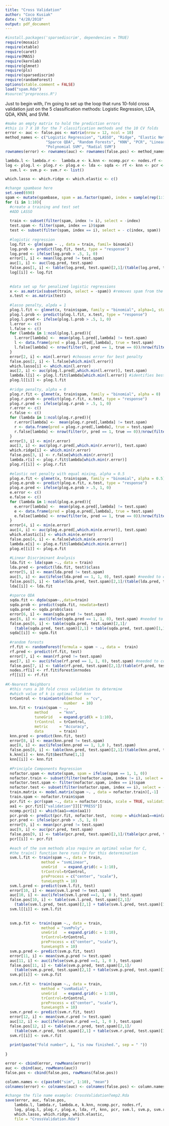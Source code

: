```yaml
---
title: "Cross Validation"
author: "Coco Kusiak"
date: "4/28/2018"
output: pdf_document
---
```


```r
#install.packages('sparsediscrim', dependencies = TRUE)
require(mosaic)
require(xtable)
require(caret)
require(MASS)
require(kernlab)
require(glmnet)
require(pls)
require(sparsediscrim)
require(randomForest)
options(xtable.comment = FALSE)
load("spam.Rda")
#source("preprocess.R")
```

Just to begin with, I'm going to set up the loop that runs 10-fold cross validation just on the 5 classification methods: Logistic Regression, LDA, QDA, KNN, and SVM.  


```r
#make an empty matrix to hold the prediction errors
#this is 7 X 10 for the 7 classification methods and the 10 CV folds
error <- auc <- false.pos <- matrix(nrow = 12, ncol = 10)
method_names <- c("Logistic Regression", "LASSO", "Ridge", "Elastic Net", "LDA", 
                  "Sparce QDA", "Random Forests", "KNN", "PCR", "Linear SVM", 
                  "Polynomial SVM", "Radial SVM")
rownames(error) <- rownames(auc) <- rownames(false.pos) <- method_names

lambda.l <- lambda.r <-  lambda.e <- k.knn <- ncomp.pcr <- nodes.rf <- c()
log <- plog.l <- plog.r <- plog.e <- lda <- sqda <- rf <- knn <- pcr <- 
  svm.l <- svm.p <- svm.r <- list()

which.lasso <- which.ridge <- which.elastic <- c()

#change spambase here
set.seed(690)
spam <- mutate(spambase, spam = as.factor(spam), index = sample(rep(1:10, each = 460)))
for (i in 1:10){
  #create a training and test set
  #ADD LASSO
  
  train <- subset(filter(spam, index != i), select = -index)
  test.spam <- filter(spam, index == i)$spam
  test <- subset(filter(spam, index == i), select = - c(index, spam))
  
  #logistic regression
  log.fit <- glm(spam ~ ., data = train, famil= binomial)
  log.prob <- predict(log.fit, test, type = "response")
  log.pred <- ifelse(log.prob > .5, 1, 0)
  error[1, i] <- mean(log.pred != test.spam)
  auc[1, i] <- auc(log.pred, test.spam)
  false.pos[1, i] <- table(log.pred, test.spam)[2,1]/(table(log.pred, test.spam)[2,1] + table(log.pred, test.spam)[1,1])
  log[[i]] <- log.fit
  
  
  #data set up for penalized logistic regressions
  x <- as.matrix(subset(train, select = -spam)) #removes spam from the dataframe
  x.test <- as.matrix(test)
  
  #lasso penalty, alpda = 1
  plog.l.fit <- glmnet(x, train$spam, family = "binomial", alpha=1, standardize = TRUE)
  plog.l.prob <- predict(plog.l.fit, x.test, type = "response")
  plog.l.pred <- ifelse(plog.l.prob > .5, 1, 0)
  l.error <- c()
  l.false <- c()
  for (lambda in 1:ncol(plog.l.pred)){
    l.error[lambda] <-  mean(plog.l.pred[,lambda] != test.spam)
    l <- data.frame(pred = plog.l.pred[,lambda], true = test.spam)
    l.false[lambda] <- nrow(filter(l, pred == 1, true == 0))/nrow(filter(l, true == 0))
  }
  error[2, i] <- min(l.error) #chooses error for best penalty
  false.pos[2, i] <- l.false[which.min(l.error)]
  which.lasso[i] <- which.min(l.error)
  auc[2, i] <- auc(plog.l.pred[,which.min(l.error)], test.spam)
  lambda.l[i] <- plog.l.fit$lambda[which.min(l.error)] #identifies best lambda from model fit
  plog.l[[i]] <- plog.l.fit
  
  #ridge penalty, alpha = 0
  plog.r.fit <- glmnet(x, train$spam, family = "binomial", alpha = 0)
  plog.r.prob <- predict(plog.r.fit, x.test, type = "response")
  plog.r.pred <- ifelse(plog.r.prob > .5, 1, 0)
  r.error <- c()
  r.false <- c()
  for (lambda in 1:ncol(plog.r.pred)){
    r.error[lambda] <-  mean(plog.r.pred[,lambda] != test.spam)
    r <- data.frame(pred = plog.r.pred[,lambda], true = test.spam)
    r.false[lambda] <- nrow(filter(r, pred == 1, true == 0))/nrow(filter(r, true == 0))
  }
  error[3, i] <- min(r.error)
  auc[3, i] <- auc(plog.r.pred[,which.min(r.error)], test.spam)
  which.ridge[i] <- which.min(r.error)
  false.pos[3, i] <- r.false[which.min(r.error)]
  lambda.r[i] <- plog.r.fit$lambda[which.min(r.error)]
  plog.r[[i]] <- plog.r.fit
  
  #elastic net penalty with equal mixing, alpha = 0.5
  plog.e.fit <- glmnet(x, train$spam, family = "binomial", alpha = 0.5)
  plog.e.prob <- predict(plog.e.fit, x.test, type = "response")
  plog.e.pred <- ifelse(plog.e.prob > .5, 1, 0)
  e.error <- c()
  e.false <- c()
  for (lambda in 1:ncol(plog.e.pred)){
    e.error[lambda] <-  mean(plog.e.pred[,lambda] != test.spam)
    e <- data.frame(pred = plog.e.pred[,lambda], true = test.spam)
    e.false[lambda] <- nrow(filter(e, pred == 1, true == 0))/nrow(filter(e, true == 0))
  }
  error[4, i] <- min(e.error)
  auc[4, i] <- auc(plog.e.pred[,which.min(e.error)], test.spam)
  which.elastic[i] <- which.min(e.error)
  false.pos[4, i] <- e.false[which.min(e.error)]
  lambda.e[i] <- plog.e.fit$lambda[which.min(e.error)]
  plog.e[[i]] <- plog.e.fit
  
  #Linear Discriminant Analysis
  lda.fit <- lda(spam ~., data = train)
  lda.pred <- predict(lda.fit, test)$class
  error[5, i] <- mean(lda.pred != test.spam)
  auc[5, i] <- auc(ifelse(lda.pred == 1, 1, 0), test.spam) #needed to convert from factor
  false.pos[5, i] <- table(lda.pred, test.spam)[2,1]/(table(lda.pred, test.spam)[2,1] + table(lda.pred, test.spam)[1,1])
  lda[[i]] <- lda.fit
  
  #sparce QDA
  sqda.fit <- dqda(spam~.,data=train)
  sqda.prob <- predict(sqda.fit, newdata=test)
  sqda.pred <- sqda.prob$class
  error[6, i] <- mean(sqda.pred != test.spam)
  auc[6, i] <- auc(ifelse(sqda.pred == 1, 1, 0), test.spam) #needed to convert from factor
  false.pos[6, i] <- table(sqda.pred, test.spam)[2,1]/
    (table(sqda.pred, test.spam)[2,1] + table(sqda.pred, test.spam)[1,1])
  sqda[[i]] <- sqda.fit
  
  #random forests
  rf.fit <- randomForest(formula = spam ~ ., data =  train)
  rf.pred <- predict(rf.fit, test)
  error[7, i] <- mean(rf.pred != test.spam)
  auc[7, i] <- auc(ifelse(rf.pred == 1, 1, 0), test.spam) #needed to convert from factor
  false.pos[7, i] <- table(rf.pred, test.spam)[2,1]/(table(rf.pred, test.spam)[2,1] + table(rf.pred, test.spam)[1,1])
  nodes.rf[i] <- rf.fit$forest$nrnodes
  rf[[i]] <- rf.fit
  
#K-Nearest Neighbors
  #this runs a 10 fold cross validation to determine
  #which value of k is optimal for knn
  trControl <- trainControl(method  = "cv",
                          number  = 10)
  knn.fit <- train(spam ~ .,
             method     = "knn",
             tuneGrid   = expand.grid(k = 1:10),
             trControl  = trControl,
             metric     = "Accuracy",
             data       = train)
  knn.pred <- predict(knn.fit, test)
  error[8, i] <- mean(knn.pred != test.spam)  
  auc[8, i] <- auc(ifelse(knn.pred == 1, 1,0 ), test.spam)
  false.pos[8, i] <- table(knn.pred, test.spam)[2,1]/(table(knn.pred, test.spam)[2,1] + table(knn.pred, test.spam)[1,1])
  k.knn[i] <- knn.fit$bestTune[1,1]
  knn[[i]] <- knn.fit
  
  #Principle Components Regression
  nofactor.spam <- mutate(spam, spam = ifelse(spam == 1, 1, 0))
  nofactor.train <- subset(filter(nofactor.spam, index != i), select = -index)
  nofactor.test.spam <- filter(nofactor.spam, index == i)$spam
  nofactor.test <- subset(filter(nofactor.spam, index == i), select = - c(index, spam))
  train.matrix <- model.matrix(spam ~. , data = nofactor.train)[,-1]
  train.spam <- nofactor.train$spam
  pcr.fit <- pcr(spam ~., data = nofactor.train, scale = TRUE, validation = "CV")
  aa1 <- pcr.fit[["validation"]][["PRESS"]]
  ncomp.pcr[i] <- which(aa1==min(aa1))
  pcr.prob <- predict(pcr.fit, nofactor.test,  ncomp = which(aa1==min(aa1)))
  pcr.pred <- ifelse(pcr.prob > .5, 1, 0)
  error[9, i] <- mean(pcr.pred != test.spam)
  auc[9, i] <- auc(pcr.pred, test.spam)
  false.pos[9, i] <- table(pcr.pred, test.spam)[2,1]/(table(pcr.pred, test.spam)[2,1] + table(pcr.pred, test.spam)[1,1])
  pcr[[i]] <- pcr.fit
  
  #each of the svm methods also require an optimal value for C, 
  #the train() function here runs CV for this determination
  svm.l.fit <- train(spam ~., data = train, 
                method = "svmLinear",
                uneGrid   = expand.grid(c = 1:10),
                trControl=trControl,
                preProcess = c("center", "scale"),
                tuneLength = 10)
  svm.l.pred <- predict(svm.l.fit, test)
  error[10, i] <- mean(svm.l.pred != test.spam)
  auc[10, i] <- auc(ifelse(svm.l.pred ==1, 1, 0 ), test.spam)
  false.pos[10, i] <- table(svm.l.pred, test.spam)[2,1]/
    (table(svm.l.pred, test.spam)[2,1] + table(svm.l.pred, test.spam)[1,1])
  svm.l[[i]] <- svm.l.fit
  
  
  svm.p.fit <- train(spam ~., data = train, 
                method = "svmPoly",
                uneGrid   = expand.grid(c = 1:10),
                trControl=trControl,
                preProcess = c("center", "scale"),
                tuneLength = 10)
  svm.p.pred <- predict(svm.p.fit, test)
  error[11, i] <- mean(svm.p.pred != test.spam)
  auc[11, i] <- auc(ifelse(svm.p.pred ==1, 1, 0 ), test.spam)
  false.pos[11, i] <- table(svm.p.pred, test.spam)[2,1]/
    (table(svm.p.pred, test.spam)[2,1] + table(svm.p.pred, test.spam)[1,1])
  svm.p[[i]] <- svm.p.fit
  
  svm.r.fit <- train(spam ~., data = train, 
                method = "svmRadial",
                uneGrid   = expand.grid(c = 1:10),
                trControl=trControl,
                preProcess = c("center", "scale"),
                tuneLength = 10)
  svm.r.pred <- predict(svm.r.fit, test)
  error[12, i] <- mean(svm.r.pred != test.spam)
  auc[12, i] <- auc(ifelse(svm.r.pred ==1, 1, 0 ), test.spam)
  false.pos[12, i] <- table(svm.r.pred, test.spam)[2,1]/
    (table(svm.r.pred, test.spam)[2,1] + table(svm.r.pred, test.spam)[1,1])
  svm.r[[i]] <- svm.r.fit
  
  print(paste("Fold number", i, "is now finished.", sep = " "))
  
}

error <- cbind(error, rowMeans(error))
auc <- cbind(auc, rowMeans(auc))
false.pos <- cbind(false.pos, rowMeans(false.pos))

column.names <- c(paste0("sim", 1:10), "mean")
colnames(error) <- colnames(auc) <- colnames(false.pos) <- column.names

#change the file name example: CrossValidationTemp2.Rda
save(error, auc, false.pos,
    lambda.l, lambda.r, lambda.e, k.knn, ncomp.pcr, nodes.rf,
    log, plog.l, plog.r, plog.e, lda, rf, knn, pcr, svm.l, svm.p, svm.r,
    which.lasso, which.ridge, which.elastic,
    file = "CrossValidation.Rda")
```


